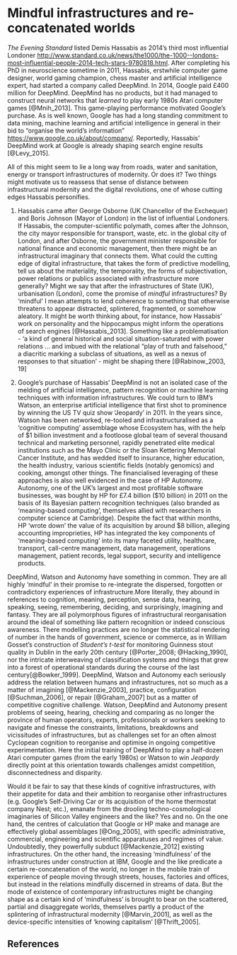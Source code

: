 # Mindful infrastructures and re-concatenated worlds

_The Evening Standard_ listed Demis Hassabis as 2014's third most influential Londoner <http://www.standard.co.uk/news/the1000/the-1000--londons-most-influential-people-2014-tech-stars-9780818.html>. After completing his PhD in neuroscience sometime in 2011, Hassabis, erstwhile computer game designer, world gaming champion, chess master and artificial intelligence expert, had started a company called DeepMind. In 2014,  Google paid £400 million for DeepMind.  DeepMind has no products, but it had managed to construct neural networks that _learned_ to play early 1980s Atari computer games [@Mnih_2013]. This game-playing performance motivated Google's purchase. As is well known, Google has had a long standing commitment to data mining, machine learning and artificial intelligence in general in their bid to "organise the world's information" <https://www.google.co.uk/about/company/>. Reportedly, Hassabis' DeepMind work at Google is already shaping search engine results [@Levy_2015]. 

All of this might seem to lie a long way from roads, water and sanitation, energy or transport infrastructures of modernity. Or does it? Two things might motivate us to reassess that sense of distance between infrastructural modernity and the digital revolutions, one of whose cutting edges Hassabis personifies.  

(1) Hassabis came after George Osborne (UK Chancellor of the Exchequer) and Boris Johnson (Mayor of London) in the list of influential Londoners. If Hassabis, the computer-scientific polymath, comes after the Johnson, the city mayor responsible for transport, waste, etc. in the global city of London, and after Osborne, the government minister responsible for national finance and economic management, then there might be an infrastructural imaginary that connects them. What could the cutting edge of digital infrastructure, that takes the form of predictive modelling, tell us about the materiality, the temporality, the forms of subjectivation, power relations or publics associated with infrastructure more generally? Might we say that after the infrastructures of State (UK), urbanisation (London), come the promise of _mindful_ infrastructures? By 'mindful' I mean attempts to lend coherence to something that otherwise threatens to appear distracted, splintered, fragmented, or somehow aleatory. It might be worth thinking about, for instance, how Hassabis' work on personality and the hippocampus might inform the operations of search engines [@Hassabis_2013]. Something like a problematisation -  'a kind of general historical and social situation-saturated with power relations ... and imbued with the relational “play of truth and falsehood,” a diacritic marking a subclass of situations, as well as a nexus of responses to that situation' - might be shaping there [@Rabinow_2003, 19]

(2) Google's purchase of Hassabis' DeepMind is not an isolated case of the melding of artificial intelligence, pattern recognition or machine learning techniques with information infrastructures. We could turn to IBM's Watson, an enterprise artificial intelligence that first shot to prominence by winning the US TV quiz show 'Jeopardy' in 2011. In the years since, Watson has been networked,  re-tooled and infrastructuralised as a  'cognitive computing' assemblage whose Ecosystem has, with the help of \$1 billion investment and a footloose global team of several thousand technical and marketing personnel, rapidly penetrated elite medical institutions such as the Mayo Clinic or the Sloan Kettering Memorial Cancer Institute, and has wedded itself to insurance, higher education, the health industry, various scientific fields (notably genomics) and cooking, amongst other things. The financialised leveraging of these approaches is also well evidenced in the case of HP Autonomy. Autonomy, one of the UK's largest and most profitable software businesses, was bought by HP for £7.4 billion (\$10 billion) in 2011 on the basis of its Bayesian pattern recognition techniques (also branded as 'meaning-based computing', themselves allied with researchers in computer science at Cambridge). Despite the fact that within months, HP 'wrote down' the value of its acquisition by around \$8 billion, alleging accounting improprieties,  HP has integrated the key components of 'meaning-based computing' into its many faceted utility, healthcare, transport, call-centre management, data management, operations management, patient records, legal support, security and intelligence products.  

DeepMind, Watson and Autonomy have something in common. They are all highly 'mindful' in their promise to re-integrate the dispersed, forgotten or contradictory experiences of infrastructure.More literally, they  abound in references to cognition, meaning, perception, sense data, hearing, speaking, seeing, remembering, deciding, and surprisingly, imagining and fantasy. They are all polymorphous figures of infrastructural reorganisation around the ideal of something like pattern recognition or indeed conscious awareness. There modelling practices are no longer the statistical rendering of number in the hands of government, science or commerce, as in William Gosset's construction of _Student's t-test_ for monitoring Guinness stout quality in Dublin in the early 20th century [@Porter_2008; @Hacking_1990], nor the intricate interweaving of classification systems and things that grew into a forest of operational standards during the course of the last century[@Bowker_1999].  DeepMind, Watson and Autonomy each seriously address the relation between humans and infrastructures, not so much as a matter of imagining [@Mackenzie_2003], practice, configuration [@Suchman_2006], or repair [@Graham_2007] but as a matter of competitive cognitive challenge.   Watson, DeepMind and Autonomy present problems of seeing, hearing, checking and comparing as no longer the province of human operators, experts, professionals or workers seeking to navigate and finesse the constraints, limitations, breakdowns and vicissitudes of infrastructures, but as challenges set for an often almost Cyclopean  cognition to reorganise and optimise in ongoing competitive experimentation. Here the initial training of DeepMind to play a half-dozen Atari computer games (from the early 1980s) or Watson to win  _Jeopardy_ directly point at this orientation towards challenges amidst competition, disconnectedness and disparity.

Would it be fair to say that these kinds of cognitive infrastructures, with their appetite for data and their ambition to reorganise other infrastructures (e.g. Google's Self-Driving Car or its acquisition of the home thermostat company Nest; etc.), emanate from the drooling techno-cosmological imaginaries of Silicon Valley engineers and the like? Yes and no. On the one hand, the centres of calculation that Google or HP make and manage are effectively global assemblages [@Ong_2005], with specific administrative, commercial, engineering and scientific apparatuses and regimes of value. Undoubtedly, they powerfully  subduct [@Mackenzie_2012] existing infrastructures. On the other hand, the increasing 'mindfulness' of the infrastructures under construction at IBM, Google and the like predicate a certain re-concatenation of the world, no longer in the mobile train of experience of people moving through streets, houses, factories and offices, but instead in the relations mindfully discerned in streams of data. But the mode of existence of contemporary infrastructures might be changing shape as a certain kind of 'mindfulness' is brought to bear on the scattered, partial and disaggregate worlds, themselves partly a product of the splintering of infrastructural modernity [@Marvin_2001], as well as the device-specific intensities of 'knowing capitalism' [@Thrift_2005]. 

## References
